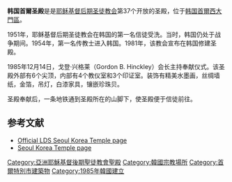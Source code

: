 {{Infobox religious building
| 名字 = 韓國首爾聖殿
| 圖片 =
| 圖片說明 = 한국 서울 성전
| 地圖 =
| 地圖尺寸 =
| 地圖說明 =
| 坐標 = {{coord|37|33|32.24519|N|126|55|52.68360|E|type:landmark_region:KR|display=title}}
| 宗教 = [[基督教|基督教]]
| 位置 =
| 神 =
| 宗教禮儀 =
| 派別 = [[耶穌基督後期聖徒教會|耶穌基督後期聖徒教會]]
| 節日 =
| 小區 =
| 分區 =
| 基層政權 = [[西大門區|西大門區]]
| 區 =
| 領地 =
| 地方行政區 = [[首爾|首爾]]
| 州 = 
| 省 =
| 地區 = 
| 國家 = [[大韓民國|韓國]]
| 行政 =
| 開光年份 =
| 狀態 =
| 傳統稱號 =
| 所有者 =
| 領導 =
| 婆多羅迦 =
| 主保聖人 =
| 官方網站 =
| 建築師 =
| 建築類型 =
| 建築風格 = [[後現代主義建築|後現代主義建築]]
| 建築材料 =
| 建立者 =
| 資助者 =
| 總承包商 =
| 建立日期 =
| 奠基 = 1983年5月9日由馬文·阿什頓長老主待
| 竣工 = 1985年12月14日至15日由戈登·興格萊會長奉獻
| 建設成本 =
| 毀壞 =
| 正立面朝向 =
| 容納人數 =
| 長度 =
| 寬度 =
| 中殿寬度 =
| 內部面積 = 2607平方公尺
| 最高高度 =
| 穹頂 =
| 外穹頂高度 =
| 內穹頂高度 =
| 外穹頂直徑 =
| 內穹頂直徑 =
| 宣禮塔 =
| 宣禮塔高度 =
| 尖塔 =
| 尖塔高度 = 34公尺
| 場地面積 = 0.4公頃
| 寺廟 =
| 紀念碑 =
| 神社 =
| 碑銘 =
| 海拔 =
| 官方名稱1 =
| 類型1 =
| 標準1 =
| 指定日期1 =
| 父列表1 =
| 參考編號1 =
| 官方名稱2 =
| 類型2 =
| 標準2 =
| 指定日期2 =
| 父列表2 = 37
| 參考編號2 =
}}

'''韩国首爾圣殿'''是是[[耶稣基督后期圣徒教会|耶稣基督后期圣徒教会]]第37个开放的圣殿，位于[[韩国|韩国]][[首爾|首爾]][[西大門區|西大門區]]。

1951年，耶稣基督后期圣徒教会在韩国的第一名信徒受洗。当时，韩国仍处于战争期间。1954年，第一名传教士进入韩国。1981年，该教会宣布在韩国修建圣殿。

1985年12月14日，戈登·兴格莱（Gordon B. Hinckley）会长主持奉献仪式。该圣殿外部有6个尖顶，内部有4个教仪室和3个印证室。装饰有精美水墨画，丝绸墙纸，金箔，吊灯，白漆家具，镶嵌珍珠贝。

圣殿奉献后，一条地铁通到圣殿所在的山脚下，使圣殿便于信徒前往。

==参考文献==
* [http://www.lds.org/temples/main/0,11204,1912-1-73-0,00.html Official LDS Seoul Korea Temple page]
* [http://www.ldschurchtemples.com/seoul/ Seoul Korea Temple page] {{Wayback|url=http://www.ldschurchtemples.com/seoul/ |date=20070415092828 }}

{{耶穌基督後期聖徒教會聖殿}}

[[Category:亞洲耶穌基督後期聖徒教會聖殿|Category:亞洲耶穌基督後期聖徒教會聖殿]]
[[Category:韓國宗教場所|Category:韓國宗教場所]]
[[Category:首爾特別市建築物|Category:首爾特別市建築物]]
[[Category:1985年韓國建立|Category:1985年韓國建立]]